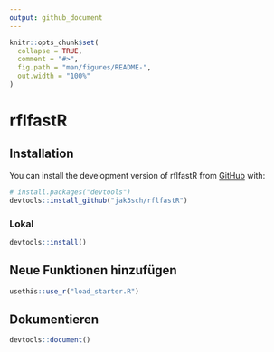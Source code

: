 ```yaml
---
output: github_document
---
```


<!-- README.md is generated from README.Rmd. Please edit that file -->

```r
knitr::opts_chunk$set(
  collapse = TRUE,
  comment = "#>",
  fig.path = "man/figures/README-",
  out.width = "100%"
)
```

# rflfastR

<!-- badges: start -->
<!-- badges: end -->

## Installation

You can install the development version of rflfastR from [GitHub](https://github.com/) with:

``` r
# install.packages("devtools")
devtools::install_github("jak3sch/rflfastR")
```

### Lokal

``` r
devtools::install()
```

## Neue Funktionen hinzufügen

``` r
usethis::use_r("load_starter.R")
```

## Dokumentieren

``` r
devtools::document()
```